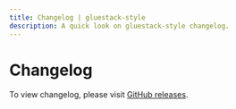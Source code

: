 ```yaml
---
title: Changelog | gluestack-style
description: A quick look on gluestack-style changelog.
---
```



<Meta title="More/Changelog" />

# Changelog

To view changelog, please visit [GitHub releases](https://github.com/gluestack/gluestack-style/releases).

